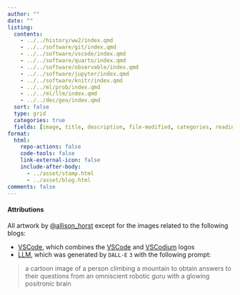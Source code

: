 ```yaml
---
author: ""
date: ""
listing:
  contents:
    - ../../history/ww2/index.qmd
    - ../../software/git/index.qmd
    - ../../software/vscode/index.qmd
    - ../../software/quarto/index.qmd
    - ../../software/observable/index.qmd
    - ../../software/jupyter/index.qmd
    - ../../software/knitr/index.qmd
    - ../../ml/prob/index.qmd
    - ../../ml/llm/index.qmd
    - ../../dec/geo/index.qmd
  sort: false
  type: grid
  categories: true
  fields: [image, title, description, file-modified, categories, reading-time]
format:
  html:
    repo-actions: false
    code-tools: false
    link-external-icon: false
    include-after-body:
      - ../asset/stamp.html
      - ../asset/blog.html
comments: false
---
```


#### Attributions {.appendix}
All artwork by [@allison_horst](https://twitter.com/allison_horst) except for the images related to the following blogs:

- [VSCode](../software/positron/index.qmd), which combines the [VSCode](https://commons.wikimedia.org/wiki/File:Visual_Studio_Code_1.35_icon.svg) and [VSCodium](https://commons.wikimedia.org/wiki/File:VSCodium_Logo.png) logos
- [LLM](../ml/llm/index.qmd), which was generated by `DALL·E` `3` with the following prompt:

> a cartoon image of a person climbing a mountain to obtain answers to their questions from an omniscient robotic guru with a glowing positronic brain
